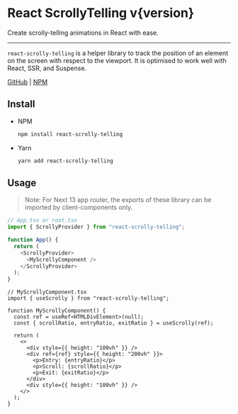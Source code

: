 
<Meta title="Welcome" />

# React ScrollyTelling v{version}

Create scrolly-telling animations in React with ease.

---

`react-scrolly-telling` is a helper library to track the position of an element on the screen with respect to the viewport. It is optimised to work well with React, SSR, and Suspense.

[GitHub](https://www.github.com/GuptaSiddhant/react-scrolly-telling) | [NPM](https://www.npmjs.com/package/react-scrolly-telling)

## Install

- NPM
  ```sh
  npm install react-scrolly-telling
  ```
- Yarn
  ```sh
  yarn add react-scrolly-telling
  ```

## Usage

> Note: For Next 13 app router, the exports of these library can be imported by client-components only.

```ts
// App.tsx or root.tsx
import { ScrollyProvider } from "react-scrolly-telling";

function App() {
  return (
    <ScrollyProvider>
      <MyScrollyComponent />
    </ScrollyProvider>
  );
}
```

```tsx
// MyScrollyComponent.tsx
import { useScrolly } from "react-scrolly-telling";

function MyScrollyComponent() {
  const ref = useRef<HTMLDivElement>(null);
  const { scrollRatio, entryRatio, exitRatio } = useScrolly(ref);

  return (
    <>
      <div style={{ height: "100vh" }} />
      <div ref={ref} style={{ height: "200vh" }}>
        <p>Entry: {entryRatio}</p>
        <p>Scroll: {scrollRatio}</p>
        <p>Exit: {exitRatio}</p>
      </div>
      <div style={{ height: "100vh" }} />
    </>
  );
}
```
